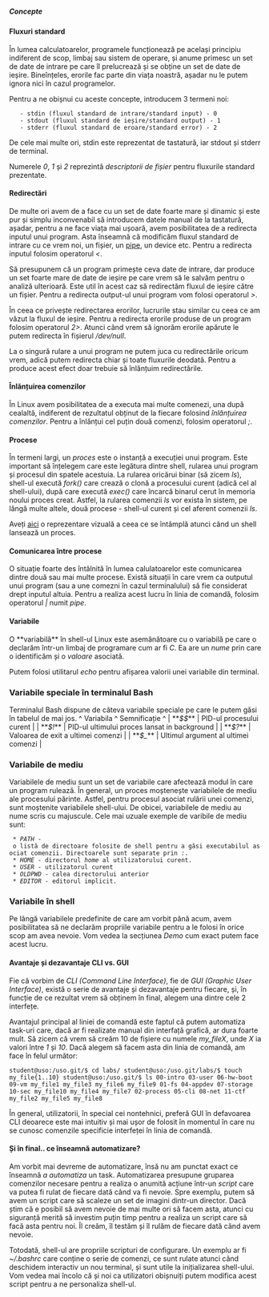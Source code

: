 ===== Concepte =====

==== Fluxuri standard ====
În lumea calculatoarelor, programele funcționează pe același principiu 
indiferent de scop, limbaj sau sistem de operare, și anume primesc un
set de date de intrare pe care îl prelucrează și se obține un set de 
date de ieșire. Bineînțeles, erorile fac parte din viața noastră, 
așadar nu le putem ignora nici în cazul programelor.

Pentru a ne obișnui cu aceste concepte, introducem 3 termeni noi:
    - stdin (fluxul standard de intrare/standard input) - 0
    - stdout (fluxul standard de ieșire/standard output) - 1
    - stderr (fluxul standard de eroare/standard error) - 2
De cele mai multe ori, stdin este reprezentat de tastatură, iar stdout 
și stderr de terminal.

<note>
Numerele ''0'', ''1'' și ''2'' reprezintă ''descriptorii de fișier'' pentru 
fluxurile standard prezentate.
</note>

==== Redirectări ====
De multe ori avem de a face cu un set de date foarte mare și dinamic 
și este pur și simplu inconvenabil să introducem datele manual de la 
tastatură, așadar, pentru a ne face viața mai ușoară, avem posibilitatea 
de a redirecta inputul unui program. Asta înseamnă că modificăm fluxul 
standard de intrare cu ce vrem noi, un fișier, un 
[[https://alvinalexander.com/blog/post/linux-unix/linux-unix-command-mashups|pipe]], 
un device etc. Pentru a redirecta inputul folosim operatorul ''<''.

Să presupunem că un program primește ceva date de intrare, dar produce un 
set foarte mare de date de ieșire pe care vrem să le salvăm pentru o analiză 
ulterioară. Este util în acest caz să redirectăm fluxul de ieșire către un fișier.
Pentru a redirecta output-ul unui program vom folosi operatorul ''>''.

În ceea ce privește redirectarea erorilor, lucrurile stau similar cu ceea ce 
am văzut la fluxul de ieșire. Pentru a redirecta erorile produse de un program 
folosim operatorul ''2>''. Atunci când vrem să ignorăm erorile apărute le putem 
redirecta în fișierul ''/dev/null''.

<note>
La o singură rulare a unui program ne putem juca cu redirectările oricum vrem, adică 
putem redirecta chiar și toate fluxurile deodată. Pentru a produce acest efect doar 
trebuie să înlănțuim redirectările.
</note>

==== Înlănțuirea comenzilor ====
În Linux avem posibilitatea de a executa mai multe comenezi, una după cealaltă, 
indiferent de rezultatul obținut de la fiecare folosind ''înlănțuirea comenzilor''.
Pentru a înlănțui cel puțin două comenzi, folosim operatorul '';''.

==== Procese ====
În termeni largi, un ''proces'' este o instanță a execuției unui program. Este important 
să înțelegem care este legătura dintre shell, rularea unui program și procesul din spatele 
acestuia. La rularea oricărui binar (să zicem ''ls''), shell-ul execută ''fork()'' care 
crează o clonă a procesului curent (adică cel al shell-ului), după care execută ''exec()'' 
care încarcă binarul cerut în memoria noului proces creat. Astfel, la rularea comenzii 
''ls'' vor exista în sistem, pe lângă multe altele, două procese - shell-ul curent și 
cel aferent comenzii ''ls''. 

Aveți [[https://medium.com/@jhuang1012bn/what-happens-when-you-type-ls-l-in-the-shell-8cf0c182baa8|aici]] 
o reprezentare vizuală a ceea ce se întâmplă atunci când un shell lansează un proces.

==== Comunicarea între procese ====
O situație foarte des întâlnită în lumea calulatoarelor este comunicarea dintre două 
sau mai multe procese. Există situații în care vrem ca outputul unui program (sau a 
une comezni în cazul terminalului) să fie considerat drept inputul altuia. Pentru a 
realiza acest lucru în linia de comandă, folosim operatorul ''|'' numit ''pipe''.

==== Variabile ====
O **variabilă** în shell-ul Linux este asemănătoare cu o variabilă pe care o declarăm 
într-un limbaj de programare cum ar fi ''C''. Ea are un ''nume'' prin care o identificăm 
și o ''valoare'' asociată.

Putem folosi utilitarul ''echo <nume variabilă>'' pentru afișarea valorii unei variabile din terminal.

=== Variabile speciale în terminalul Bash ===
Terminalul Bash dispune de câteva variabile speciale pe care le putem găsi în tabelul de mai jos.
^ Variabila     ^ Semnificație                                 ^
| **''$$''**    | PID-ul procesului curent                     |
| **''$!''**    | PID-ul ultimului proces lansat in background |
| **''$?''**    | Valoarea de exit a ultimei comenzi           |
| **''$_''**    | Ultimul argument al ultimei comenzi          |

=== Variabile de mediu ===
Variabilele de mediu sunt un set de variabile care afectează modul în care un program rulează. 
În general, un proces moștenește variabilele de mediu ale procesului părinte. 
Astfel, pentru procesul asociat rulării unei comenzi, sunt moștenite variabilele shell-ului.
De obicei, variabilele de mediu au nume scris cu majuscule. Cele mai uzuale exemple de varibile 
de mediu sunt:

  * ''PATH'' - o listă de directoare folosite de shell pentru a găsi executabilul asociat comenzii. Directoarele sunt separate prin '':''.
  * ''HOME'' - directorul ''home'' al utilizatorului curent.
  * ''USER'' - utilizatorul curent
  * ''OLDPWD'' - calea directorului anterior
  * ''EDITOR'' - editorul implicit.

=== Variabile în shell ===
Pe lângă variabilele predefinite de care am vorbit până acum, avem posibilitatea să ne declarăm 
propriile variabile pentru a le folosi în orice scop am avea nevoie. Vom vedea la secțiunea ''Demo'' 
cum exact putem face acest lucru. 

==== Avantaje și dezavantaje CLI vs. GUI ====
Fie că vorbim de ''CLI (Command Line Interface)'', fie de ''GUI (Graphic User Interface)'', există 
o serie de avantaje și dezavantaje pentru fiecare, și, în funcție de ce rezultat vrem să obținem în final, 
alegem una dintre cele 2 interfețe.

Avantajul principal al liniei de comandă este faptul că putem automatiza task-uri care, dacă ar fi realizate 
manual din interfață grafică, ar dura foarte mult. Să zicem că vrem să creăm 10 de fișiere cu numele ''my_fileX'', 
unde ''X'' ia valori între ''1'' și ''10''. Dacă alegem să facem asta din linia de comandă, am face în felul următor:

<code bash>
student@uso:/uso.git/$ cd labs/
student@uso:/uso.git/labs/$ touch my_file{1..10}
student@uso:/uso.git/$ ls
00-intro    03-user    06-hw-boot  09-vm   my_file1   my_file3  my_file6  my_file9
01-fs       04-appdev  07-storage  10-sec  my_file10  my_file4  my_file7
02-process  05-cli     08-net      11-ctf  my_file2   my_file5  my_file8
</code>

În general, utilizatorii, în special cei nontehnici, preferă GUI în defavoarea CLI deoarece este mai intuitiv și 
mai ușor de folosit în momentul în care nu se cunosc comenzile specificie interfeței în linia de comandă.


==== Și în final.. ce înseamnă automatizare? ====
Am vorbit mai devreme de automatizare, însă nu am punctat exact ce înseamnă ''a automatiza'' un task. 
Automatizarea presupune gruparea comenzilor necesare pentru a realiza o anumită acțiune într-un ''script'' 
care va putea fi rulat de fiecare dată când va fi nevoie. Spre exemplu, putem să avem un script care să 
scaleze un set de imagini dintr-un director. Dacă știm că e posibil să avem nevoie de mai multe ori să 
facem asta, atunci cu siguranță merită să investim puțin timp pentru a realiza un script care să facă asta 
pentru noi. Îl creăm, îl testăm și îl rulăm de fiecare dată când avem nevoie. 

Totodată, shell-ul are propriile scripturi de configurare. Un exemplu ar fi ''~/.bashrc'' care conține o serie 
de comenzi, ce sunt rulate atunci când deschidem interactiv un nou terminal, și sunt utile la inițializarea 
shell-ului. Vom vedea mai încolo că și noi ca utilizatori obișnuiți putem modifica acest script pentru a ne 
personaliza shell-ul.

